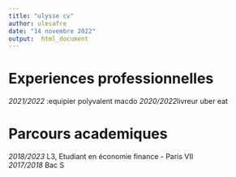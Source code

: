 ```yaml
---
title: "ulysse cv"
author: ulesafre 
date: "14 novembre 2022"
output:  html_document
---
```


# Experiences professionnelles  
 *2021/2022* :equipier polyvalent macdo
 *2020/2022*livreur uber eat 

# Parcours academiques  
 *2018/2023* L3, Etudiant en économie finance - Paris VII  
 *2017/2018* Bac S  
 